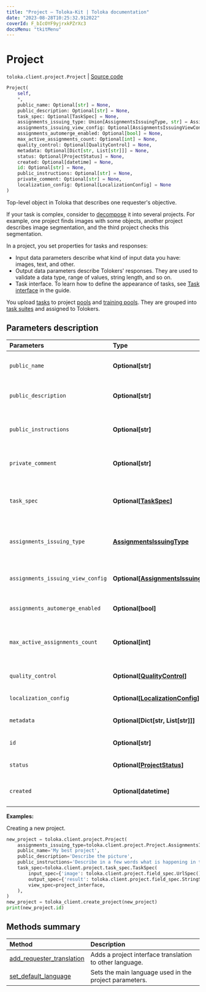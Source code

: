 ```yaml
---
title: "Project — Toloka-Kit | Toloka documentation"
date: "2023-08-28T10:25:32.912022"
coverId: F_bIcOYF9yjrxkPZrXc3
docsMenu: "tkitMenu"
---
```


# Project

`toloka.client.project.Project` | [Source code](https://github.com/Toloka/toloka-kit/blob/v1.2.1/src/client/project/__init__.py#L63)

```python
Project(
    self,
    *,
    public_name: Optional[str] = None,
    public_description: Optional[str] = None,
    task_spec: Optional[TaskSpec] = None,
    assignments_issuing_type: Union[AssignmentsIssuingType, str] = AssignmentsIssuingType.AUTOMATED,
    assignments_issuing_view_config: Optional[AssignmentsIssuingViewConfig] = None,
    assignments_automerge_enabled: Optional[bool] = None,
    max_active_assignments_count: Optional[int] = None,
    quality_control: Optional[QualityControl] = None,
    metadata: Optional[Dict[str, List[str]]] = None,
    status: Optional[ProjectStatus] = None,
    created: Optional[datetime] = None,
    id: Optional[str] = None,
    public_instructions: Optional[str] = None,
    private_comment: Optional[str] = None,
    localization_config: Optional[LocalizationConfig] = None
)
```

Top-level object in Toloka that describes one requester's objective.

If your task is complex, consider to [decompose](/docs/guide/solution-architecture) it into several projects.
For example, one project finds images with some objects, another project describes image segmentation, and the third project checks this segmentation.

In a project, you set properties for tasks and responses:
* Input data parameters describe what kind of input data you have: images, text, and other.
* Output data parameters describe Tolokers' responses. They are used to validate a data type, range of values, string length, and so on.
* Task interface. To learn how to define the appearance of tasks, see [Task interface](/docs/guide/spec) in the guide.

You upload [tasks](/docs/toloka-kit/reference/toloka.client.task.Task) to project [pools](/docs/toloka-kit/reference/toloka.client.pool.Pool) and [training pools](/docs/toloka-kit/reference/toloka.client.training.Training).
They are grouped into [task suites](/docs/toloka-kit/reference/toloka.client.task_suite.TaskSuite) and assigned to Tolokers.

## Parameters description

| Parameters | Type | Description |
| :----------| :----| :-----------|
`public_name`|**Optional\[str\]**|<p>The name of the project. Visible to Tolokers.</p>
`public_description`|**Optional\[str\]**|<p>The description of the project. Visible to Tolokers.</p>
`public_instructions`|**Optional\[str\]**|<p>Instructions for Tolokers describe what to do in the tasks. You can use any HTML markup in the instructions.</p>
`private_comment`|**Optional\[str\]**|<p>Comments about the project. Visible only to the requester.</p>
`task_spec`|**Optional\[[TaskSpec](/docs/toloka-kit/reference/toloka.client.project.task_spec.TaskSpec)\]**|<p>Input and output data specification and the task interface. The interface can be defined with HTML, CSS, and JS or using the [Template Builder](/docs/template-builder/) components.</p>
`assignments_issuing_type`|**[AssignmentsIssuingType](/docs/toloka-kit/reference/toloka.client.project.Project.AssignmentsIssuingType)**|<p>Settings for assigning tasks. </p><p>Default value: `AUTOMATED`.</p>
`assignments_issuing_view_config`|**Optional\[[AssignmentsIssuingViewConfig](/docs/toloka-kit/reference/toloka.client.project.Project.AssignmentsIssuingViewConfig)\]**|<p>The configuration of a task view on a map. Provide it if `assignments_issuing_type=MAP_SELECTOR`.</p>
`assignments_automerge_enabled`|**Optional\[bool\]**|<p>[Merging tasks](/docs/api/tasks) control.</p>
`max_active_assignments_count`|**Optional\[int\]**|<p>The number of task suites simultaneously assigned to a Toloker. Note, that Toloka counts assignments having the `ACTIVE` status only.</p>
`quality_control`|**Optional\[[QualityControl](/docs/toloka-kit/reference/toloka.client.quality_control.QualityControl)\]**|<p>[Quality control](/docs/guide/project-qa) rules.</p>
`localization_config`|**Optional\[[LocalizationConfig](/docs/toloka-kit/reference/toloka.client.project.localization.LocalizationConfig)\]**|<p>Translations to other languages.</p>
`metadata`|**Optional\[Dict\[str, List\[str\]\]\]**|<p>Additional information about the project.</p>
`id`|**Optional\[str\]**|<p>The ID of the project. Read-only field.</p>
`status`|**Optional\[[ProjectStatus](/docs/toloka-kit/reference/toloka.client.project.Project.ProjectStatus)\]**|<p>A project status. Read-only field.</p>
`created`|**Optional\[datetime\]**|<p>The UTC date and time when the project was created. Read-only field.</p>

**Examples:**

Creating a new project.

```python
new_project = toloka.client.project.Project(
    assignments_issuing_type=toloka.client.project.Project.AssignmentsIssuingType.AUTOMATED,
    public_name='My best project',
    public_description='Describe the picture',
    public_instructions='Describe in a few words what is happening in the image.',
    task_spec=toloka.client.project.task_spec.TaskSpec(
        input_spec={'image': toloka.client.project.field_spec.UrlSpec()},
        output_spec={'result': toloka.client.project.field_spec.StringSpec()},
        view_spec=project_interface,
    ),
)
new_project = toloka_client.create_project(new_project)
print(new_project.id)
```

## Methods summary

| Method | Description |
| :------| :-----------|
[add_requester_translation](/docs/toloka-kit/reference/toloka.client.project.Project.add_requester_translation)| Adds a project interface translation to other language.
[set_default_language](/docs/toloka-kit/reference/toloka.client.project.Project.set_default_language)| Sets the main language used in the project parameters.